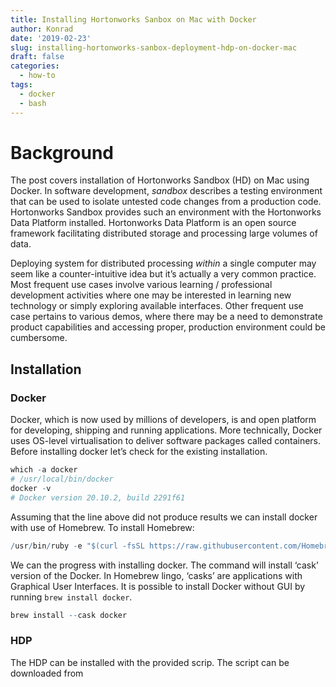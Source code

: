 ```yaml
---
title: Installing Hortonworks Sanbox on Mac with Docker
author: Konrad
date: '2019-02-23'
slug: installing-hortonworks-sanbox-deployment-hdp-on-docker-mac
draft: false
categories:
  - how-to
tags:
  - docker
  - bash
---
```


# Background

The post covers installation of Hortonworks Sandbox (HD) on Mac using Docker. In software development, *sandbox* describes a testing environment that can be used to isolate untested code changes from a production code. Hortonworks Sandbox provides such an environment with the Hortonworks Data Platform installed. Hortonworks Data Platform is an open source framework facilitating distributed storage and processing large volumes of data.

Deploying system for distributed processing *within* a single computer may seem like a counter-intuitive idea but it's actually a very common practice. Most frequent use cases involve various learning / professional development activities where one may be interested in learning new technology or simply exploring available interfaces. Other frequent use case pertains to various demos, where there may be a need to demonstrate product capabilities and accessing proper, production environment could be cumbersome.

## Installation

### Docker

Docker, which is now used by millions of developers, is and open platform for developing, shipping and running applications. More technically, Docker uses OS-level virtualisation to deliver software packages called containers. Before installing docker let's check for the existing installation.

```r
which -a docker
# /usr/local/bin/docker
docker -v
# Docker version 20.10.2, build 2291f61
```

Assuming that the line above did not produce results we can install docker with use of Homebrew. To install Homebrew:

```r
/usr/bin/ruby -e "$(curl -fsSL https://raw.githubusercontent.com/Homebrew/install/master/install)"
```

We can the progress with installing docker. The command will install 'cask' version of the Docker. In Homebrew lingo, 'casks' are applications with Graphical User Interfaces. It is possible to install Docker without GUI by running `brew install docker`.

```r
brew install --cask docker
```

### HDP

The HDP can be installed with the provided scrip. The script can be downloaded from 

